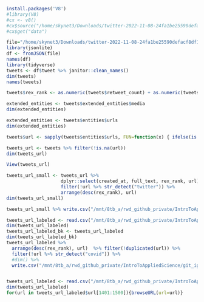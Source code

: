 
```r
install.packages('V8')
#library(V8)
#cx <- v8()
#cx$source("/home/skynet3/Downloads/twitter-2022-11-08-24fa1be25590defacf8df1fe45d475a1b82d1e6d6223a7c9cb10e61deff3c19d/data/tweets.js") # now the variable 'data' is defined #in V8
#cx$get("data") 

file="/home/skynet3/Downloads/twitter-2022-11-08-24fa1be25590defacf8df1fe45d475a1b82d1e6d6223a7c9cb10e61deff3c19d/data/tweets.js"
library(jsonlite)
df <- fromJSON(file)
names(df)
library(tidyverse)
tweets <- df$tweet %>% janitor::clean_names()
dim(tweets)
names(tweets)

tweets$rex_rank <- as.numeric(tweets$retweet_count) + as.numeric(tweets$favorite_count)

extended_entities <- tweets$extended_entities$media
dim(extended_entities)

extended_entities <- tweets$entities$urls
dim(extended_entities)

tweets$url <- sapply(tweets$entities$urls, FUN=function(x) { ifelse(is.null(x$expanded_url), NA, x$expanded_url) } ) %>% unlist()

tweets_url <- tweets %>% filter(!is.na(url))
dim(tweets_url)

View(tweets_url)

tweets_url_small <- tweets_url %>% 
                    dplyr::select(created_at, full_text, rex_rank, url) %>%
                    filter(!url %>% str_detect("twitter")) %>%
                    arrange(desc(rex_rank), url) 
dim(tweets_url_small)

tweets_url_small %>% write.csv("/mnt/8tb_a/rwd_github_private/IntroToAppliedScience/git_ignore/temp.csv")

tweets_url_labeled <- read.csv("/mnt/8tb_a/rwd_github_private/IntroToAppliedScience/git_ignore/temp_labeled.csv") #%>% filter(keep %in% 1)
dim(tweets_url_labeled)
tweets_url_labeled_bk <- tweets_url_labeled
dim(tweets_url_labeled_bk)
tweets_url_labeled %>% 
  arrange(desc(rex_rank), url)  %>% filter(!duplicated(url)) %>% 
  filter(!url %>% str_detect("covid")) %>% 
  #dim() %>%
  write.csv("/mnt/8tb_a/rwd_github_private/IntroToAppliedScience/git_ignore/temp_labeled.csv", row.names = FALSE)


tweets_url_labeled <- read.csv("/mnt/8tb_a/rwd_github_private/IntroToAppliedScience/git_ignore/temp_labeled.csv") #%>% filter(keep %in% 1)
dim(tweets_url_labeled)
for(url in tweets_url_labeled$url[1401:1500]){browseURL(url=url)}


```

```r




```